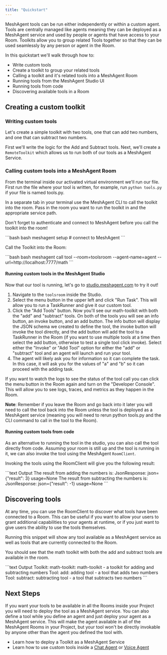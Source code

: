 ```yaml
---
title: "Quickstart"
---
```



MeshAgent tools can be run either independently or within a custom agent. Tools are centrally managed like agents meaning they can be deployed as a MeshAgent service and used by people or agents that have access to your Room. Toolkits allow you to group related Tools together so that they can be used seamlessly by any person or agent in the Room. 

In this quickstart we'll walk through how to: 
- Write custom tools 
- Create a toolkit to group your related tools 
- Calling a toolkit and it's related tools into a MeshAgent Room
- Running tools from the MeshAgent Studio UI
- Running tools from code
- Discovering available tools in a Room

## Creating a custom toolkit

### Writing custom tools
Let's create a simple toolkit with two tools, one that can add two numbers, and one that can subtract two numbers. 

First we'll write the logic for the Add and Subtract tools. Next, we'll create a ``RemoteToolkit`` which allows us to run both of our tools as a MeshAgent Service.

<CodeGroup>
    <ToolsAdder />
</CodeGroup>

### Calling custom tools into a MeshAgent Room

From the terminal inside our activated virtual environment we'll run our file. First run the file where your tool is written, for example, run ``python tools.py`` if your file is named tools.py. 

In a separate tab in your terminal use the MeshAgent CLI to call the toolkit into the room. Pass in the room you want to run the toolkit in and the appropriate service path. 

Don't forget to authenticate and connect to MeshAgent before you call the toolkit into the room!

<CodeGroup>
```bash bash
meshagent setup # connect to MeshAgent
```
</CodeGroup>

Call the Toolkit into the Room:

<CodeGroup>
```bash bash
meshagent call tool --room=toolsroom --agent-name=agent --url=http://localhost:7777/math
```
</CodeGroup>

#### Running custom tools in the MeshAgent Studio
Now that our tool is running, let's go to [studio.meshagent.com](https://studio.meshagent.com) to try it out!

1. Navigate to the ``toolsroom`` inside the Studio. 
2. Select the menu button in the upper left and click "Run Task". This will allow you to run a TaskRunner and give it our custom tool.
3. Click the "Add Tools" button. Now you'll see our math-toolkit with both the "add" and "subtract" tools. On both of the tools you will see an info button, an invoke button, and an add button. The info button will display the JSON schema we created to define the tool, the invoke button will invoke the tool directly, and the add button will add the tool to a TaskRunner in the Room (if you want to use multiple tools at a time then select the add button, otherwise to test a single tool click invoke). Select either the "Invoke" or "Add Tool" option for either the "add" or "subtract" tool and an agent will launch and run your tool. 
4. The agent will likely ask you for information so it can complete the task. In this case, it will ask you for the values of "a" and "b" so it can proceed with the adding task.

If you want to watch the logs to see the status of the tool call you can click the menu button in the Room again and turn on the "Developer Console". This will allow you to see logs, traces, and metrics as they happen in the Room.

**Note**: Remember if you leave the Room and go back into it later you will need to call the tool back into the Room unless the tool is deployed as a MeshAgent service (meaning you will need to rerun python tools.py and the CLI command to call in the tool to the Room).


#### Running custom tools from code

As an alternative to running the tool in the studio, you can also call the tool directly from code. Assuming your room is still up and the tool is running in it, we can also invoke the tool using the MeshAgent ``RoomClient``. 

<CodeGroup>
    <ToolsCalling />
</CodeGroup>

Invoking the tools using the RoomClient will give you the following result: 

<CodeGroup>
```text Output
The result from adding the numbers is: JsonResponse: json={"result": 3} usage=None
The result from subtracting the numbers is: JsonResponse: json={"result": -1} usage=None
```
</CodeGroup>

## Discovering tools

At any time, you can use the RoomClient to discover what tools have been connected to a Room. This can be useful if you want to allow your users to grant additional capabilities to your agents at runtime, or if you just want to give users the ability to use the tools themselves. 

Running this snippet will show any tool available as a MeshAgent service as well as tools that are currently connected to the Room.

<CodeGroup>
    <ToolsDiscovery />
</CodeGroup>

You should see that the math toolkit with both the add and subtract tools are available in the room.

<CodeGroup>
```text Output
Toolkit: math-toolkit: math-toolkit - a toolkit for adding and subtracting numbers
 Tool: add: adding tool - a tool that adds two numbers
 Tool: subtract: subtracting tool - a tool that subtracts two numbers
```
</CodeGroup>

## Next Steps

If you want your tools to be available in all the Rooms inside your Project you will need to deploy the tool as a MeshAgent service. You can also define a tool while you define an agent and just deploy your agent as a MeshAgent service. This will make the agent available in all of the MeshAgent Rooms in your Project, but your tool won't be directly invokable by anyone other than the agent you defined the tool with. 

- Learn how to deploy a Toolkit as a MeshAgent Service 
- Learn how to use custom tools inside a [Chat Agent](../standard/buildanddeploychatbot) or [Voice Agent](../standard/buildanddeployvoicebot)